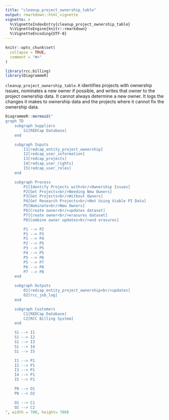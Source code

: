 ```yaml
---
title: "cleanup_project_ownership_table"
output: rmarkdown::html_vignette
vignette: >
  %\VignetteIndexEntry{cleanup_project_ownership_table}
  %\VignetteEngine{knitr::rmarkdown}
  %\VignetteEncoding{UTF-8}
---
```


```r
knitr::opts_chunk$set(
  collapse = TRUE,
  comment = "#>"
)
```

```r
library(rcc.billing)
library(DiagrammeR)
```

`cleanup_project_ownership_table.R` identifies projects with ownership issues, nominates a new owner if possible, and writes that owner to the project ownership data. It cannot always determine a new owner. It logs the changes it makes to ownership data and the projects where it cannot fix the ownership data.
```r
DiagrammeR::mermaid("
graph TD
    subgraph Suppliers
        S1[REDCap Database]
    end

    subgraph Inputs
        I1[redcap_entity_project_ownership]
        I2[redcap_user_information]
        I3[redcap_projects]
        I4[redcap_user_rights]
        I5[redcap_user_roles]
    end

    subgraph Process
        P1[Identify Projects with<br/>Ownership Issues]
        P2[Get Projects<br/>Needing New Owners]
        P3[Get Projects<br/>Without Owners]
        P4[Get Research Projects<br/>Not Using Viable PI Data]
        P5[Nominate<br/>New Owners]
        P6[Create owner<br/>updates dataset]
        P7[Create owner<br/>erasures dataset]
        P8[Combine owner updates<br/>and erasures]

        P1 --> P2
        P1 --> P3
        P1 --> P4
        P2 --> P5
        P3 --> P5
        P4 --> P5
        P5 --> P6
        P5 --> P7
        P6 --> P8
        P7 --> P8
    end

    subgraph Outputs
        O1[redcap_entity_project_ownership<br/>updates]
        O2[rcc_job_log]
    end

    subgraph Customers
        C1[REDCap Database]
        C2[RCC Billing System]
    end

    S1 --> I1
    S1 --> I2
    S1 --> I3
    S1 --> I4
    S1 --> I5

    I1 --> P1
    I2 --> P1
    I3 --> P1
    I4 --> P1
    I5 --> P1

    P8 --> O1
    P8 --> O2

    O1 --> C1
    O2 --> C2
", width = 700, height= 700)
```
